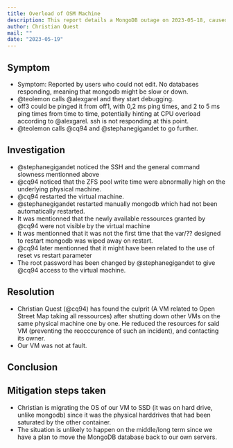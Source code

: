 ```yaml
---
title: Overload of OSM Machine
description: This report details a MongoDB outage on 2023-05-18, caused by an overloaded Open Street Map virtual machine. It covers the symptoms, investigation, resolution steps taken by the team, and mitigation strategies implemented to prevent future occurrences.
author: Christian Quest
mail: ""
date: "2023-05-19"
---
```


## Symptom

* Symptom: Reported by users who could not edit. No databases responding, meaning that mongodb might be slow or down.
* @teolemon calls @alexgarel and they start debugging.
* off3 could be pinged it from off1, with 0,2 ms ping times, and 2 to 5 ms ping times from time to time, potentially hinting at CPU overload according to @alexgarel. ssh is not responding at this point.
* @teolemon calls @cq94 and @stephanegigandet to go further.
## Investigation
* @stephanegigandet noticed the SSH and the general command slowness mentionned above
* @cq94 noticed that the ZFS pool write time were abnormally high on the underlying physical machine.
* @cq94 restarted the virtual machine. 
* @stephanegigandet restarted manually mongodb which had not been automatically restarted.
* It was mentionned that the newly available ressources granted by @cq94 were not visible by the virtual machine
* It was mentionned that it was not the first time that the var/?? designed to restart mongodb was wiped away on restart.
* @cq94 later mentionned that it might have been related to the use of reset vs restart parameter
* The root password has been changed by @stephanegigandet to give @cq94 access to the virtual machine.

## Resolution

* Christian Quest (@cq94) has found the culprit (A VM related to Open Street Map taking all ressources) after shutting down other VMs on the same physical machine one by one. He reduced the resources for said VM (preventing the reocccurence of such an incident), and contacting its owner. 
* Our VM was not at fault.

## Conclusion

## Mitigation steps taken
* Christian is migrating the OS of our VM to SSD (it was on hard drive, unlike mongodb) since it was the physical harddrives that had been saturated by the other container. 
* The situation is unlikely to happen on the middle/long term since we have a plan to move the MongoDB database back to our own servers.
